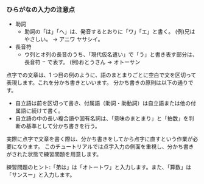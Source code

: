 
### ひらがなの入力の注意点

- 助詞
  - 助詞の「は」「へ」は、発音するとおりに「ワ」「エ」と書く。 (例)兄はやさしい。 → アニワ ヤサシイ。
- 長音符
  - ウ列とオ列の長音のうち、「現代仮名遣い」で「う」と書き表す部分は、長音符 ⠒ で表す。 (例)おとうさん → オトーサン

点字での文章は、1 つ目の例のように、語のまとまりごとに空白で文を区切って表現します。これを分かち書きといいます。
分かち書きの原則は以下の通りです。

- 自立語は前を区切って書き、付属語（助詞・助動詞）は自立語または他の付属語に続けて書く。
- 自立語の中の長い複合語や固有名詞は、「意味のまとまり」と「拍数」を判断の基準として分かち書きを行う。

実際に点字で文章を書く際は、分かち書きをしてから点字に直すという作業が必要になります。
このチュートリアルでは点字入力の側面を重視し、分かち書きがされた状態で練習問題を用意します。

練習問題のヒント:「弟は」は「オトートワ」と入力します。また、「算数」は「サンスー」と入力します。

